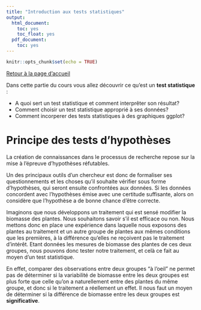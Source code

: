 ```yaml
---
title: "Introduction aux tests statistiques"
output:
  html_document:
    toc: yes
    toc_float: yes
  pdf_document:
    toc: yes
---
```

  
```r
knitr::opts_chunk$set(echo = TRUE)
```

[Retour à la page d'accueil](https://scortijo.github.io/2021_L3_R/)


Dans cette partie du cours vous allez découvrir ce qu'est un **test statistique** : 

+ A quoi sert un test statistique et comment interprêter son résultat?
+ Comment choisir un test statistique approprié à ses données?
+ Comment incorperer des tests statistiques à des graphiques ggplot?


# Principe des tests d'hypothèses


La création de connaissances dans le processus de recherche repose sur la mise à l'épreuve d'hypothèses réfutables. 

Un des principaux outils d'un chercheur est donc de formaliser ses questionnements et les choses qu'il souhaite vérifier sous forme d'hypothèses, qui seront ensuite confrontées aux données. Si les données concordent avec l'hypothèses émise avec une certitude suffisante, alors on considère que l'hypothèse a de bonne chance d'être correcte.


Imaginons que nous développons un traitement qui est sensé modifier la biomasse des plantes. Nous souhaitons savoir s'il est efficace ou non. Nous mettons donc en place une expérience dans laquelle nous exposons des plantes au traitement et un autre groupe de plantes aux mêmes conditions que les premières, à la différence qu'elles ne reçoivent pas le traitement d'intérêt.
Etant données les mesures de biomasse des plantes de ces deux groupes, nous pouvons donc tester notre traitement, et celà ce fait au moyen d'un test statistique.


En effet, comparer des observations entre deux groupes "à l'oeil" ne permet pas de déterminer si la variabilité de biomasse entre les deux groupes est plus forte que celle qu'on a naturellement entre des plantes du même groupe, et donc si le traitement a réellement un effet. Il nous faut un moyen de déterminer si la différence de biomasse entre les deux groupes est **significative**.